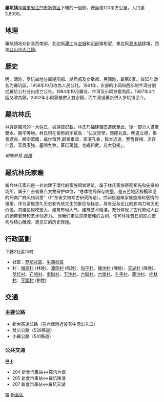 {{unreferenced|time=2017-07-12T14:38:20+00:00}}
{{中国乡级行政区
|景观照片文件名 = 
|景观照片描述 = 
|汉语拼音 = 
|其他语言 = 
|其他语言名称 = 
|旧称 = 
|地名出处 = 
|位置图文件名 = 
|位置图描述 = 
|自定义图片= 
|建置时间 = 
|政府驻地 = 
|毗邻 = 
|总面积 = 
|总人口 = 
|总人口年份 = 
|户籍人口 = 
|户籍人口年份 = 
|常住人口 = 
|常住人口年份 = 
|人口密度 = 
|GDP = 
|GDP年份 = 
|邮政编码 = 
|电话区号 = 750
|官方网站 = 
|网站名称 = 
|44/07/05/103/000}}

'''羅坑镇'''是[[廣東省|廣東省]][[江門市|江門市]][[新會区|新會区]]下轄的一個鎮，總面積120平方公里，人口達3,6000。


== 地理 ==
羅坑镇地处新会西南部，北边隔[[潭江|潭江]]与[[会城|会城]]和[[司前|司前]]镇相望，東边與[[双水镇|双水镇]]接壤，西接[[台山市|台山市]][[大江鎮|大江鎮]]。

==歷史==
明、清時，罗坑辖地分屬潮阳都、潮居都及文章都，民國時，屬第6區。1955年改名为羅坑區，1958年10月改為人民公社。1961年，东部的小岡和西部的牛湾分别從羅坑公社分出成立公社。1984年10月羅坑、牛湾及小岡恢復為區，1987年3个區又改為鎮，2002年小岡鎮被併入雙水鎮，而牛湾镇重新併入罗坑镇至今。

==羅坑林氏==
林姓是羅坑的一大姓氏，據族譜記載，林氏乃福建莆田遷居至此，後一部分人遷至雙水、開平等地。林氏現在使用的字輩為：「弘文崇學，應隆兆昌，明道立德，舉善進良，顯宗華國，繼世傳芳,創業垂流，家澤孔長，報本追遠，聖哲賢相，忠存仁義，富貴康強，基開九牧，蕃衍萬疆，克繩祖武，光大發揚」。

''相關參見 [[林護|林護]]''

==羅坑林氏家廟==
新会林氏家庙是一处始建于清代的家族祠堂建筑，属于林氏家族祭祀祖先和先贤的场所。属于广东省重点文物保护单位，“总体格局保存完整，是五邑地区规模罕见的岭南广府风格祠堂”（广东省文物考古研究所语）。宗祠是凝聚家族血缘和感情的纽带，作为家族悠久历史和传统文化的象征与标志，具有无与伦比的影响力和历史价值。其建设规模宏大，建筑布局大气，建筑艺术精湛，充分体现了古代劳动人民的勤劳智慧和艺术创造力。 当我们走进这座宏伟的古祠，便可体味昔日的匠心宏构与精心雕琢，想见它的历史辉煌。



==行政區劃==
下轄2社區15村
*社區：[[罗坑社區|罗坑社區]]、[[牛灣社區|牛灣社區]]
*村：[[嶺源村|嶺源村]] (林姓)、[[潭岡村|潭岡村]] (阮姓)、[[和平村|和平村]]、[[陳沖村|陳沖村]] (陳姓)、[[天湖村|天湖村]] (陳姓)、[[罗坑村|罗坑村]]、[[石咀村|石咀村]]、[[南聯村|南聯村]]、[[下沙村|下沙村]]、[[六聯村|六聯村]]、[[六堡村|六堡村]]、[[升平村|升平村]]、[[蘆沖村|蘆沖村]]、[[桂林村|桂林村]]、[[亨頭村|亨頭村]] (劉姓)

==交通==
===主要公路===
*新台高速公路（在六堡附近设有牛湾出入口）
*雙公公路（539縣道）
*小羅公路（541縣道）

===公共交通===
'''巴士'''
*204 新會汽車站↔羅坑六堡 
*205 新會汽車站↔羅坑陳涌 
*207 新會汽車站↔羅坑天湖


{{江门市新会区行政区划}}

[[Category:新会区行政区划|镇]]
[[Category:江门建制镇|新会区]]